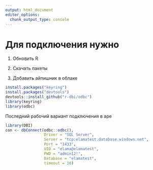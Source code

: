```yaml
---
output: html_document
editor_options: 
  chunk_output_type: console
---
```

# Для подключения нужно 

1. Обновить R

1. Скачать пакеты


1. Добавить айпишник в облаке


```r
install.packages("keyring")
install.packages("devtools")
devtools::install_github("r-dbi/odbc")
library(keyring)
library(odbc)
```

Последний рабочий вариант подключения в аре

```r
library(DBI)
con <- dbConnect(odbc::odbc(), 
                 Driver = "SQL Server",
                 Server = "tcp:elamatest.database.windows.net",
                 Port = "1433",
                 UID = "elama@elamatest",
                 PWD = "admin12!",
                 Database = "elamatest",
                 timeout = 30)
```